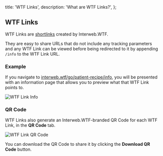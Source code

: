   title: 'WTF Links',
  description: 'What are WTF Links?',
};


## WTF Links

WTF Links are [shortlinks](/docs/concepts/shortlinks) created by Interweb.WTF.

They are easy to share URLs that do not include any tracking parameters and any WTF Link can be viewed before being redirected to it by appending `/info` to the WTF Link URL.

### Example

If you navigate to [interweb.wtf/go/patient-recipe/info](https://www.interweb.wtf/go/patient-recipe/info), you will be presented with an information page that allows you to preview what that WTF Link points to.

![WTF Link Info](/assets/wtf-link-preview.png)

### QR Code

WTF Links also generate an Interweb.WTF-branded QR Code for each WTF Link, in the **QR Code** tab.

<Image
  maw="40%"
  src="/assets/wtf-patient-recipe.png"
  alt="WTF Link QR Code"
  mb={20}
/>

You can download the QR Code to share it by clicking the **Download QR Code** button.
